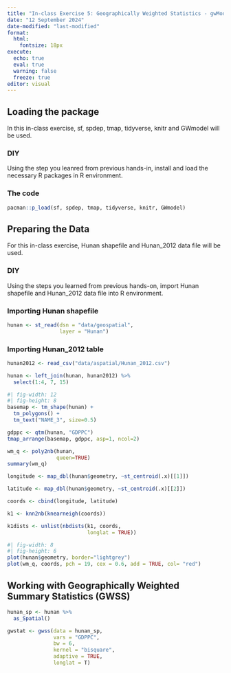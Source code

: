 ```yaml
---
title: "In-class Exercise 5: Geographically Weighted Statistics - gwModel methods"
date: "12 September 2024"
date-modified: "last-modified"
format: 
  html:
    fontsize: 18px
execute: 
  echo: true
  eval: true
  warning: false
  freeze: true
editor: visual  
---
```


## Loading the package

In this in-class exercise, sf, spdep, tmap, tidyverse, knitr and GWmodel will be used.

::: {.panel-tabset}

### DIY

Using the step you leanred from previous hands-in, install and load the necessary R packages in R environment.

### The code

```r
pacman::p_load(sf, spdep, tmap, tidyverse, knitr, GWmodel)
```

:::

## Preparing the Data

For this in-class exercise, Hunan shapefile and Hunan_2012 data file will be used.

::: {.panel-tabset}

### DIY

Using the steps you learned from previous hands-on, import Hunan shapefile and Hunan_2012 data file into R environment. 


### Importing Hunan shapefile

```r
hunan <- st_read(dsn = "data/geospatial", 
                 layer = "Hunan")
```

### Importing Hunan_2012 table

```r
hunan2012 <- read_csv("data/aspatial/Hunan_2012.csv")
```

:::

```r
hunan <- left_join(hunan, hunan2012) %>%
  select(1:4, 7, 15)
```

```r
#| fig-width: 12
#| fig-height: 8
basemap <- tm_shape(hunan) +
  tm_polygons() +
  tm_text("NAME_3", size=0.5)

gdppc <- qtm(hunan, "GDPPC")
tmap_arrange(basemap, gdppc, asp=1, ncol=2)
```

```r
wm_q <- poly2nb(hunan, 
                queen=TRUE)
summary(wm_q)
```

```r
longitude <- map_dbl(hunan$geometry, ~st_centroid(.x)[[1]])
```

```r
latitude <- map_dbl(hunan$geometry, ~st_centroid(.x)[[2]])
```

```r
coords <- cbind(longitude, latitude)
```

```r
k1 <- knn2nb(knearneigh(coords))
```

```r
k1dists <- unlist(nbdists(k1, coords,
                          longlat = TRUE))
```

```r
#| fig-width: 8 
#| fig-height: 6
plot(hunan$geometry, border="lightgrey")
plot(wm_q, coords, pch = 19, cex = 0.6, add = TRUE, col= "red")
```

## Working with Geographically Weighted Summary Statistics (GWSS)

```r
hunan_sp <- hunan %>%
  as_Spatial()
```

```r
gwstat <- gwss(data = hunan_sp,
               vars = "GDPPC",
               bw = 6,
               kernel = "bisquare",
               adaptive = TRUE,
               longlat = T)
```

